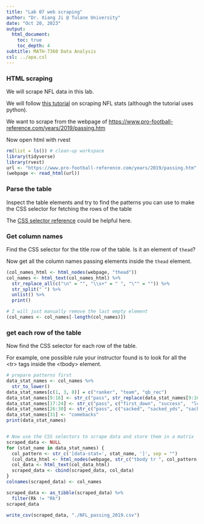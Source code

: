 ```yaml
---
title: "Lab 07 web scraping"
author: "Dr. Xiang Ji @ Tulane University"
date: "Oct 20, 2023"
output:
  html_document:
    toc: true
    toc_depth: 4  
subtitle: MATH-7360 Data Analysis
csl: ../apa.csl
---
```



### HTML scraping

We will scrape NFL data in this lab.

We will follow [this tutorial](https://towardsdatascience.com/scraping-nfl-stats-to-compare-quarterback-efficiencies-4989642e02fe) on scraping NFL stats (although the tutorial uses python).

We want to scrape from the webpage of [https://www.pro-football-reference.com/years/2019/passing.htm](https://www.pro-football-reference.com/years/2019/passing.htm)

Now open html with rvest

```r
rm(list = ls()) # clean-up workspace
library(tidyverse)
library(rvest)
url <- "https://www.pro-football-reference.com/years/2019/passing.htm"
(webpage <- read_html(url))
```

### Parse the table

Inspect the table elements and try to find the patterns you can use to make the CSS selector for fetching the rows of the table


The [CSS selector reference](https://www.w3schools.com/cssref/css_selectors.asp) could be helpful here.

### Get column names

Find the CSS selector for the title row of the table.  Is it an element of `thead`?

Now get all the column names passing elements inside the `thead` element.

```r
(col_names_html <- html_nodes(webpage, "thead"))
col_names <- html_text(col_names_html) %>%
  str_replace_all(c("\n" = "", "\\s+" = " ", "\"" = "")) %>%
  str_split(" ") %>%
  unlist() %>%
  print()

# I will just manually remove the last empty element
(col_names <- col_names[-length(col_names)])
```

### get each row of the table

Now find the CSS selector for each row of the table.

For example, one possible rule your instructor found is to look for all the \<tr\> tags inside the \<tbody\> element.


```r
# prepare patterns first
data_stat_names <- col_names %>%
  str_to_lower()
data_stat_names[c(1, 3, 8)] = c("ranker", "team", "qb_rec")
data_stat_names[9:16] <- str_c("pass", str_replace(data_stat_names[9:16], "%", "_perc"), sep = "_")
data_stat_names[17:24] <- str_c("pass", c("first_down", "success",  "long", "yds_per_att", "adj_yds_per_att", "yds_per_cmp", "yds_per_g", "rating"), sep = "_")
data_stat_names[26:30] <- str_c("pass", c("sacked", "sacked_yds", "sacked_perc", "net_yds_per_att", "adj_net_yds_per_att"), sep = "_")
data_stat_names[31] <- "comebacks"
print(data_stat_names)


# Now use the CSS selectors to scrape data and store them in a matrix
scraped_data <- NULL
for (stat_name in data_stat_names) {
  col_pattern <- str_c('[data-stat=', stat_name, ']', sep = "")
  (col_data_html <- html_nodes(webpage, str_c("tbody tr ", col_pattern, sep = "")))
  col_data <- html_text(col_data_html)
  scraped_data <- cbind(scraped_data, col_data)
}
colnames(scraped_data) <- col_names

scraped_data <- as_tibble(scraped_data) %>%
  filter(Rk != "Rk")
scraped_data

write_csv(scraped_data, "./NFL_passing_2019.csv")
```

